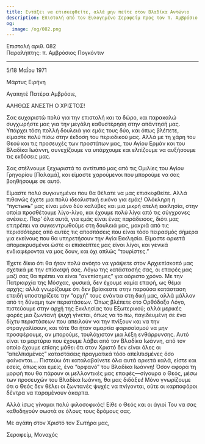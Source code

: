 ```yaml
---
title: Εντάξει να επισκεφθείτε, αλλά μην πείτε στον Βλαδίκα Αντώνιο
description: Επιστολή από τον Ευλογημένο Σεραφείμ προς τον π. Αμβρόσιο Πογκόντιν.
og:
  image: /og/082.png
---
```


<div style={{textAlign:'right', fontFamily:'monospace'}}>Επιστολή αριθ. 082</div>
<div style={{textAlign:'left', fontFamily:'monospace'}}>Παραλήπτης: π. Αμβρόσιος Πογκόντιν</div>

---

5/18 Μαΐου 1971

Μάρτυς Ειρήνη

Αγαπητέ Πατέρα Αμβρόσιε,

ΑΛΗΘΩΣ ΑΝΕΣΤΗ Ο ΧΡΙΣΤΟΣ!

Σας ευχαριστώ πολύ για την επιστολή και το δώρο, και παρακαλώ συγχωρήστε μας για την μεγάλη καθυστέρηση στην απάντησή μας. Υπάρχει τόση πολλή δουλειά για εμάς τους δύο, και όπως βλέπετε, είμαστε πολύ πίσω στην έκδοση του περιοδικού μας. Αλλά με τη χάρη του Θεού και τις προσευχές των προστάτων μας, του Αγίου Ερμάν και του Βλαδίκα Ιωάννη, συνεχίζουμε να υπάρχουμε και ελπίζουμε να αυξήσουμε τις εκδόσεις μας.

Σας στέλνουμε ξεχωριστά το αντίτυπό μας από τις Ομιλίες του Αγίου Γρηγορίου [Παλαμά], και είμαστε χαρούμενοι που μπορούμε να σας βοηθήσουμε σε αυτό.

Είμαστε πολύ συγκινημένοι που θα θέλατε να μας επισκεφθείτε. Αλλά πιθανώς έχετε μια πολύ ιδεαλιστική εικόνα για εμάς! Ολόκληρη η “πустынь” μας είναι μόνο δύο καλύβες και μια μικρή ατελή εκκλησία, στην οποία προσθέτουμε λίγο-λίγο, και έχουμε πολύ λίγα από τις σύγχρονες ανέσεις. Παρ' όλα αυτά, για εμάς είναι ένας παράδεισος, διότι μας επιτρέπει να συγκεντρωθούμε στη δουλειά μας, μακριά από τις περισσότερες από αυτές τις αποσπάσεις που είναι τόσο πειρασμός σήμερα για εκείνους που θα υπηρετήσουν την Αγία Εκκλησία. Είμαστε αρκετά απομακρυσμένοι ώστε οι επισκέπτες μας είναι λίγοι, και γενικά ενδιαφέρονται να μας δουν, και όχι απλώς “τουρίστες.”

Έχετε δίκιο ότι θα ήταν πολύ ανόητο να γράψετε στον Αρχιεπίσκοπό μας σχετικά με την επίσκεψή σας. Λόγω της κατάστασής σας, οι επαφές μας μαζί σας θα πρέπει να είναι “ανεπίσημες” για αόριστο χρόνο. Με την Πατριαρχία της Μόσχας, φυσικά, δεν έχουμε καμία επαφή, ως θέμα αρχής; αλλά γνωρίζουμε ότι δεν βρίσκεστε στην παρούσα κατάσταση επειδή υποστηρίζετε την “αρχή” τους ενάντια στη δική μας, αλλά μάλλον από τη δύναμη των περιστάσεων. Όπως βλέπετε στο Ορθόδοξο Λόγο, πιστεύουμε στην αρχή της Εκκλησίας του Εξωτερικού; αλλά μερικές φορές μια ζωντανή ψυχή γίνεται, όπως να το πω, παγιδευμένη σε ένα δίχτυ περιστάσεων που απειλούν να την πνίξουν και να την στραγγαλίσουν, και τότε θα ήταν αμαρτία φαρισαϊσμού να μην προσφέρουμε, αν μπορούμε, τουλάχιστον μια λέξη ενθάρρυνσης. Αυτό είναι το μαρτύριο που έχουμε λάβει από τον Βλαδίκα Ιωάννη, από τον οποίο έχουμε επίσης μάθει ότι στον Χριστό δεν είναι όλες οι “απελπισμένες” καταστάσεις πραγματικά τόσο απελπισμένες όσο φαίνονται…. Πιστεύω ότι καταλαβαίνετε όλα αυτά αρκετά καλά, είστε και εσείς, όπως και εμείς, ένα “ορφανό” του Βλαδίκα Ιωάννη! Όσον αφορά τη μορφή που θα πάρουν οι μελλοντικές μας επαφές—σίγουρα ο Θεός, μέσω των προσευχών του Βλαδίκα Ιωάννη, θα μας διδάξει! Μόνο γνωρίζουμε ότι ο Θεός δεν θέλει οι ζωντανές ψυχές να πνίγονται, ούτε οι καρποφόροι δέντρα να παραμένουν άκαρπα.

Αλλά ίσως γίνομαι πολύ φιλοσοφικός! Είθε ο Θεός και οι άγιοί Του να σας καθοδηγούν σωστά σε όλους τους δρόμους σας.

Με αγάπη στον Χριστό τον Σωτήρα μας,

Σεραφείμ, Μοναχός